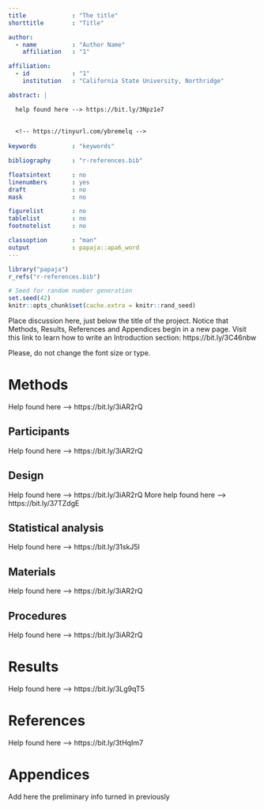 ```yaml
---
title             : "The title"
shorttitle        : "Title"

author: 
  - name          : "Author Name"
    affiliation   : "1"

affiliation:
  - id            : "1"
    institution   : "California State University, Northridge"

abstract: |

  help found here --> https://bit.ly/3Npz1e7
  
  
  <!-- https://tinyurl.com/ybremelq -->
  
keywords          : "keywords"

bibliography      : "r-references.bib"

floatsintext      : no
linenumbers       : yes
draft             : no
mask              : no

figurelist        : no
tablelist         : no
footnotelist      : no

classoption       : "man"
output            : papaja::apa6_word
---
```


```r
library("papaja")
r_refs("r-references.bib")
```

```r
# Seed for random number generation
set.seed(42)
knitr::opts_chunk$set(cache.extra = knitr::rand_seed)
```

Place discussion here, just below the title of the project. Notice that Methods, Results, References and Appendices begin in a new page. Visit this link to learn how to write an Introduction section: https://bit.ly/3C46nbw

Please, do not change the font size or type.

\newpage

# Methods

  Help found here --> https://bit.ly/3iAR2rQ

## Participants

  Help found here --> https://bit.ly/3iAR2rQ

## Design

  Help found here --> https://bit.ly/3iAR2rQ
  More help found here --> https://bit.ly/37TZdgE

## Statistical analysis

  Help found here --> https://bit.ly/31skJ5I

## Materials

  Help found here --> https://bit.ly/3iAR2rQ

## Procedures

  Help found here --> https://bit.ly/3iAR2rQ
  
\newpage

# Results

  Help found here --> https://bit.ly/3Lg9qT5

\newpage

# References

  Help found here --> https://bit.ly/3tHqIm7

\newpage
  
# Appendices

Add here the preliminary info turned in previously

